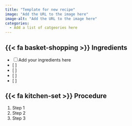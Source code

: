 ```yaml
---
title: "Template for new recipe"
image: "Add the URL to the image here"
image-alt: "Add the URL to the image here"
categories:
  - Add a list of catgeories here
---
```


## {{< fa basket-shopping >}} Ingredients

- [ ] Add your ingredients here
- [ ] 
- [ ] 
- [ ] 
- [ ] 

## {{< fa kitchen-set >}} Procedure

1. Step 1
1. Step 2
1. Step 3
